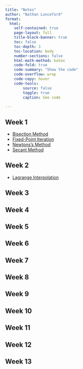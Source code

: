 ```yaml
---
title: "Notes"
author: "Nathan Lunceford"
format:
  html:
    self-contained: true
    page-layout: full
    title-block-banner: true
    toc: false
    toc-depth: 3
    toc-location: body
    number-sections: false
    html-math-method: katex
    code-fold: true
    code-summary: "Show the code"
    code-overflow: wrap
    code-copy: hover
    code-tools:
        source: false
        toggle: true
        caption: See code
    
---
```


## Week 1  
- [Bisection Method](./w01/bisection-method.html)
- [Fixed-Point Iteration](./w01/fixed-point-iteration.html)
- [Newtons's Method](./w01/newtons-method.html)
- [Secant Method](./w01/secant-method.html)

## Week 2
- [Lagrange Interpolation](./w02/lagrange-interpolation.html)

## Week 3

## Week 4

## Week 5

## Week 6

## Week 7

## Week 8

## Week 9

## Week 10

## Week 11

## Week 12

## Week 13

